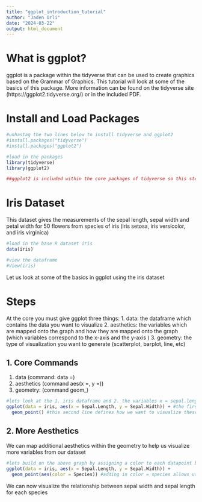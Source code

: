 ```yaml
---
title: "ggplot_introduction_tutorial"
author: "Jaden Orli"
date: "2024-03-22"
output: html_document
---
```


# What is ggplot?
ggplot is a package within the tidyverse that can be used to create graphics based on the Grammar of Graphics. This tutorial will look at some of the basics of this package. More information can be found on the tidyverse site (https://ggplot2.tidyverse.org/) or in the included PDF.

# Install and Load Packages
```r
#unhastag the two lines below to install tidyverse and ggplot2
#install.packages("tidyverse")
#install.packages("ggplot2")

#load in the packages
library(tidyverse)
library(ggplot2)

##ggplot2 is included within the core packages of tidyverse so this step is redundant 
```


# Iris Dataset
This dataset gives the measurements of the sepal length, sepal width and petal width for 50 flowers from species of iris (iris setosa, iris versicolor, and iris virginica) 
```r
#load in the base R dataset iris
data(iris)

#view the dataframe
#View(iris)

```


Let us look at some of the basics in ggplot using the iris dataset

# Steps

At the core you must give ggplot three things:
  1. data: the dataframe which contains the data you want to visualize 
  2. aesthetics: the variables which are mapped onto the graph and how they are mapped onto the graph (which variables correspond to the x-axis and the y-axis )
  3. geometry: the type of visualization you want to generate (scatterplot, barplot, line, etc) 

## 1. Core Commands
  1. data (command: data =)
  2. aesthetics (command aes(x =, y =))
  3. geometry: (command geom_)
```r
#lets look at the 1. iris dataframe and 2. the variables x = sepal.length and y = sepal.width and 3. lets visualize this with a scatterplot
ggplot(data = iris, aes(x = Sepal.Length, y = Sepal.Width)) + #the first line identifies which dataframe we are using and which variables we want to map onto our graph
  geom_point() #this second line defines how we want to visualize these variables and we use a + (plus sign) to add geometry

```


## 2. More Aesthetics

We can map additional aesthetics within the geometry to help us visualize more variables from our dataset

```r
#lets build on the above graph by assigning a color to each datapoint based on the species
ggplot(data = iris, aes(x = Sepal.Length, y = Sepal.Width)) + 
  geom_point(aes(color = Species)) #adding in color = species allows us to assign different colors to different species and have this reflected in our scatterplot

```

We can now visualize the relationship between sepal width and sepal length for each species 

